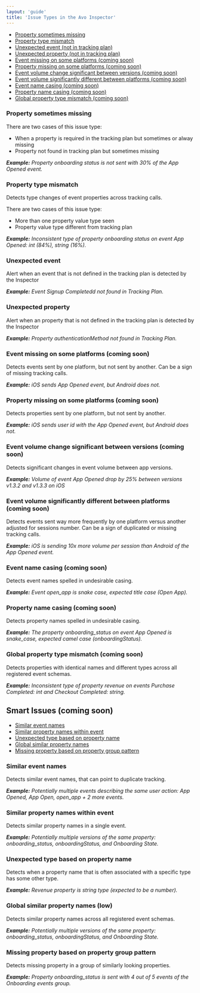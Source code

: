 ```yaml
---
layout: 'guide'
title: 'Issue Types in the Avo Inspector'
---
```



- <a href="#missing-usual-property-in-event">Property sometimes missing</a>
- <a href="#event-property-type-inconsistency">Property type mismatch</a>
- <a href="#unextpected-event">Unexpected event (not in tracking plan)</a>
- <a href="#unextpected-property">Unexpected property (not in tracking plan)</a>
- <a href="#event-is-not-present-on-some-platforms">
    Event missing on some platforms (coming soon)
  </a>
- <a href="#property-missing-on-some-platforms">
    Property missing on some platforms (coming soon)
  </a>
- <a href="#event-volume-change-between-versions">
    Event volume change significant between versions (coming soon)
  </a>
- <a href="#significant-volume-mismatch-between-platforms">
    Event volume significantly different between platforms (coming soon)
  </a>
- <a href="#event-name-casing">Event name casing (coming soon)</a>
- <a href="#property-name-casing">Property name casing (coming soon)</a>
- <a href="#global-property-type-inconsistency">
    Global property type mismatch (coming soon)
  </a>

### <a name="missing-usual-property-in-event"></a>Property sometimes missing

There are two cases of this issue type:
- When a property is required in the tracking plan but sometimes or alway missing
- Property not found in tracking plan but sometimes missing

_**Example:** Property onboarding status is not sent with 30% of the App Opened event._

### <a name="event-property-type-inconsistency"></a>Property type mismatch

Detects type changes of event properties across tracking calls.

There are two cases of this issue type:
- More than one property value type seen
- Property value type different from tracking plan

_**Example:** Inconsistent type of property onboarding status on event App Opened: int (84%), string (16%)._

### <a name="unextpected-event"></a>Unexpected event

Alert when an event that is not defined in the tracking plan is detected by the Inspector

_**Example:** Event Signup Completedd not found in Tracking Plan._

### <a name="unextpected-property"></a>Unexpected property

Alert when an property that is not defined in the tracking plan is detected by the Inspector

_**Example:** Property authenticationMethod not found in Tracking Plan._

### <a name="event-is-not-present-on-some-platforms"></a>Event missing on some platforms (coming soon)

Detects events sent by one platform, but not sent by another. Can be a sign of missing tracking calls.

_**Example:** iOS sends App Opened event, but Android does not._

### <a name="property-missing-on-some-platforms"></a>Property missing on some platforms (coming soon)

Detects properties sent by one platform, but not sent by another.

_**Example:** iOS sends user id with the App Opened event, but Android does not._

### <a name="event-volume-change-between-versions"></a>Event volume change significant between versions (coming soon)

Detects significant changes in event volume between app versions.

_**Example:** Volume of event App Opened drop by 25% between versions v1.3.2 and v1.3.3 on iOS_

### <a name="significant-volume-mismatch-between-platforms"></a>Event volume significantly different between platforms (coming soon)

Detects events sent way more frequently by one platform versus another adjusted for sessions number. Can be a sign of duplicated or missing tracking calls.

_**Example:** iOS is sending 10x more volume per session than Android of the App Opened event._

### <a name="event-name-casing"></a>Event name casing (coming soon)

Detects event names spelled in undesirable casing.

_**Example:** Event open_app is snake case, expected title case (Open App)._

### <a name="property-name-casing"></a>Property name casing (coming soon)

Detects property names spelled in undesirable casing.

_**Example:** The property onboarding_status on event App Opened is snake_case, expected camel case (onboardingStatus)._

### <a name="global-property-type-inconsistency"></a>Global property type mismatch (coming soon)

Detects properties with identical names and different types across all registered event schemas.

_**Example:** Inconsistent type of property revenue on events Purchase Completed: int and Checkout Completed: string._

## Smart Issues (coming soon)

- <a href="#similar-event-names">Similar event names</a>
- <a href="#event-similar-property-names">
    Similar property names within event
  </a>
- <a href="#property-expected-type-mismatch">
    Unexpected type based on property name
  </a>
- <a href="#global-similar-property-names">Global similar property names</a>
- <a href="#missing-usual-property-in-similar-events">
    Missing property based on property group pattern
  </a>

### <a name="similar-event-names"></a>Similar event names

Detects similar event names, that can point to duplicate tracking.

_**Example:** Potentially multiple events describing the same user action: App Opened, App Open, open_app + 2 more events._

### <a name="event-similar-property-names"></a>Similar property names within event

Detects similar property names in a single event.

_**Example:** Potentially multiple versions of the same property: onboarding_status, onboardingStatus, and Onboarding State._

### <a name="property-expected-type-mismatch"></a>Unexpected type based on property name

Detects when a property name that is often associated with a specific type has some other type.

_**Example:** Revenue property is string type (expected to be a number)._

### <a name="global-similar-property-names"></a>Global similar property names (low)

Detects similar property names across all registered event schemas.

_**Example:** Potentially multiple versions of the same property: onboarding_status, onboardingStatus, and Onboarding State._

### <a name="missing-usual-property-in-similar-events"></a>Missing property based on property group pattern

Detects missing property in a group of similarly looking properties.

_**Example:** Property onboarding_status is sent with 4 out of 5 events of the Onboarding events group._
